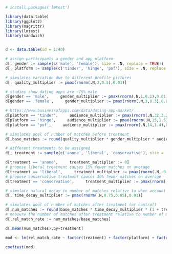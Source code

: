 
```r

# install.packages('lmtest')

library(data.table)
library(ggplot2)
library(magrittr)
library(lmtest)
library(sandwich)


d <- data.table(id = 1:40)

# assign participants a gender and app platform
d[, gender := sample(c('male', 'female'), size = .N, replace = TRUE)]
d[, platform := sample(c('tinder', 'hinge', 'pof'), size = .N, replace = TRUE)]

# simulates variation due to different profile pictures
d[, quality_multiplier := pmax(rnorm(.N,2,0.5),0.01)]

# studies show dating apps are ~75% male
d[gender == 'male',     gender_multiplier := pmax(rnorm(.N,1,0.1),0.01)]
d[gender == 'female',     gender_multiplier := pmax(rnorm(.N,3,0.3),0.01)]

# https://www.businessofapps.com/data/dating-app-market/
d[platform == 'tinder',     audience_multiplier := pmax(rnorm(.N,32,3.2),0.01)]
d[platform == 'hinge',     audience_multiplier := pmax(rnorm(.N,15,1.5),0.01)]
d[platform == 'pof',     audience_multiplier := pmax(rnorm(.N,14,1.4),0.01)]

# simulates pool of number of matches before treatment
d[,base_matches := round(quality_multiplier * gender_multiplier * audience_multiplier)]

# different treatments to be assigned
d[, treatment := sample(c('anone', 'liberal', 'conservative'), size = .N, replace = TRUE)]

d[treatment == 'anone',     treatment_multiplier := 0]
# propose liberal treatment causes 15% fewer matches on average
d[treatment == 'liberal',     treatment_multiplier := pmax(rnorm(.N,-0.15,0.05),-0.99)]
# propose conservative treatment causes 30% fewer matches on average
d[treatment == 'conservative',     treatment_multiplier := pmax(rnorm(.N,-0.30,0.05),-0.99)]

# simulate natural decay in number of matches relative to when account is first created
d[, time_decay_multiplier := pmax(rnorm(.N,0.75,0.05),0.01)]

# simulates pool of number of matches after treatment (or control)
d[,num_matches := round(base_matches * time_decay_multiplier * (1 + treatment_multiplier))]
# measure the number of matches after treatment relative to number of matches during the pre-treatment control
d[,rel_match_rate := num_matches/base_matches]

d[,mean(num_matches),by=treatment]

mod <- lm(rel_match_rate ~ factor(treatment) + factor(platform) + factor(gender),data=d)

coeftest(mod)


```